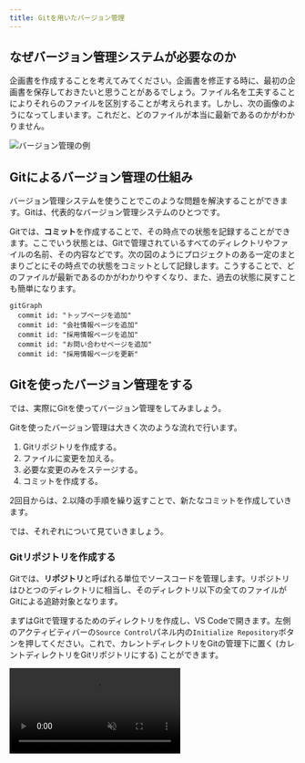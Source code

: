 ```yaml
---
title: Gitを用いたバージョン管理
---
```



## なぜバージョン管理システムが必要なのか

企画書を作成することを考えてみてください。企画書を修正する時に、最初の企画書を保存しておきたいと思うことがあるでしょう。ファイル名を工夫することによりそれらのファイルを区別することが考えられます。しかし、次の画像のようになってしまいます。これだと、どのファイルが本当に最新であるのかがわかりません。

![バージョン管理の例](./versioning-example.png)

## Gitによるバージョン管理の仕組み

バージョン管理システムを使うことでこのような問題を解決することができます。Gitは、代表的なバージョン管理システムのひとつです。

Gitでは、**コミット**を作成することで、その時点での状態を記録することができます。ここでいう状態とは、Gitで管理されているすべてのディレクトリやファイルの名前、その内容などです。次の図のようにプロジェクトのある一定のまとまりごとにその時点での状態をコミットとして記録します。こうすることで、どのファイルが最新であるのかがわかりやすくなり、また、過去の状態に戻すことも簡単になります。

```mermaid
gitGraph
  commit id: "トップページを追加"
  commit id: "会社情報ページを追加"
  commit id: "採用情報ページを追加"
  commit id: "お問い合わせページを追加"
  commit id: "採用情報ページを更新"
```

## Gitを使ったバージョン管理をする

では、実際にGitを使ってバージョン管理をしてみましょう。

Gitを使ったバージョン管理は大きく次のような流れで行います。

1. Gitリポジトリを作成する。
1. ファイルに変更を加える。
1. 必要な変更のみをステージする。
1. コミットを作成する。

2回目からは、2.以降の手順を繰り返すことで、新たなコミットを作成していきます。

では、それぞれについて見ていきましょう。

### Gitリポジトリを作成する

Gitでは、**リポジトリ**と呼ばれる単位でソースコードを管理します。リポジトリはひとつのディレクトリに相当し、そのディレクトリ以下の全てのファイルがGitによる追跡対象となります。

まずはGitで管理するためのディレクトリを作成し、VS Codeで開きます。左側のアクティビティバーの`Source Control`パネル内の`Initialize Repository`ボタンを押してください。これで、カレントディレクトリをGitの管理下に置く (カレントディレクトリをGitリポジトリにする) ことができます。

<video src={gitInitVideo} controls muted />

:::info[`git init`コマンド]

Gitの操作は、コマンドラインからも行うことができます。次のコマンドを実行することで、カレントディレクトリをGitの管理下に置くこともできます。

```shell
git init
```

![コマンドラインでのリポジトリ作成](./git-init-with-cli.png)

:::

:::tip[`.git`ディレクトリ]

Gitの管理下に置かれたディレクトリには`.git`という名前のディレクトリが生成されます。このディレクトリには過去のコミットの履歴など、Gitが内部的に使用するファイルが格納されます。誤ったディレクトリで`git init`コマンドを実行してしまった場合、このディレクトリを削除しましょう。なお、ピリオドから始まるディレクトリやファイルは`ls`コマンドに`-a`というオプションをつけないと表示できないので注意が必要です。また、VS Code上でも`.git`ディレクトリはデフォルトでは表示されません。

```shell
$ ls
$ ls -a
.  ..  .git
$ ls .git
branches  config  description  HEAD  hooks  info  objects  refs
```

:::

### 変更をステージする

コミットを作るためには、まず変更を**ステージ**する必要があります。ステージすることで、Gitに対して該当ファイルをコミットする意思があることを伝えることができます。`Source Control`パネル内に表示されているファイルを押すとそのファイルにどのような変更が加えられたかを確認できます。ステージするには、コミットしたいファイルの横の`+`ボタンを押します。ファイルが`Changes`から`Staged Changes`に移ったら成功です。

<video src={stageChangesVideo} muted controls />

:::info[`git add`コマンド]

`git add`コマンドを使うことで、コマンドラインから、変更をステージすることもできます。

```shell
git add ステージするファイルへのパス
```

`git add`コマンドを使う前後で、現在のリポジトリの状態を確認することができる`git status`コマンドを使うことで、ステージされたファイルとステージされていないファイルを確認することができます。

<video src={stageChangesWithCliVideo} muted controls />

:::

### 最初のコミットを作成する

それでは、最初のコミットを作成してみましょう。

ステージされた変更からコミットを作成するには、**コミットメッセージ**を入力して`Commit`ボタンを押します。コミットメッセージには、そのコミットで行われた変更を説明する適切なメッセージを入力してください。

変更がコミットとして記録されました。

<video src={commitChangesVideo} muted controls />

:::info[`git commit`コマンド]

`git commit`コマンドを使うことで、コマンドラインから、コミットを作成することもできます。

```shell
git commit -m "コミットメッセージ"
```

![コマンドラインでのコミット](./commit-changes-with-cli.png)

:::

:::tip[`.gitignore`]

`.gitignore`ファイルで指定されたファイルはGitの管理下に置かれません。`package.json`と`package-lock.json`の情報から全く同じものをダウンロードできてバージョン管理するメリットのない`node_modules`や、Prismaが生成する`generated`ディレクトリなどの自動生成ファイル、機密情報や環境ごとに異なる情報を含む`.env`といったファイルが指定されます。

:::

### 変更履歴を表示する

先ほど作成したファイルを変更し、もう一つコミットを作ってみましょう。

<video src={secondCommitVideo} muted controls />

これにより、2つ目のコミットが作成されました。それぞれのコミットでどのような変更がなされたのかを確認するために、先ほどインストールした`Git Graph`拡張機能を使ってコミット履歴を確認しましょう。<kbd>command</kbd> + <kbd>shift</kbd> + <kbd>P</kbd> (macOS) / <kbd>Ctrl</kbd> + <kbd>Shift</kbd> + <kbd>P</kbd> (Windows) キーを押してコマンドパレットを開き、`Git Graph: View Git Graph (git log)`を選択します。それぞれのコミットでどのような変更がなされたのかを確認することができます。

<video src={showGitHistoryVideo} muted controls />

:::info[`git log`コマンド]

`git log`コマンドを使うことで、コマンドラインから、コミット履歴を確認することもできます。

![コマンドラインでのコミット履歴の表示](./show-git-history-with-cli.png)

:::

:::info[`git diff`コマンド]

`git diff`コマンドを使うことで、コマンドラインから、コミット同士の差分を確認することもできます。

コミットには一意のIDが割り当てられており、このIDを`git diff`コマンドに与えることで、コミット同士を比較することができます。

下の動画の最後で実行されている`git diff @ @~`は、最新のコミットとそのひとつ前のコミットを比較するためのコマンドです。`@`が最新のコミットを、`~`が「そのひとつ前」を表します。

<video src={showGitDiffWithCliVideo} muted controls />

:::

## 演習問題

大学の学部一覧ページを作成することで、Gitの基本的な操作を学びましょう。まずは、法学部、医学部、工学部、文学部、理学部、農学部、経済学部を含めた学部一覧を作成しましょう。次に、教養学部、教育学部、薬学部を一覧に追加しましょう。

![学部一覧](./faculties.png)

### 手順1

Gitリポジトリを作成しましょう。

<Answer>

<video src={step1Video} muted controls />

</Answer>

### 手順2

`index.html`を作成し、学部一覧ページを作成しましょう。

<Answer>

```html
<!doctype html>
<html lang="ja">
  <head>
    <meta charset="utf-8" />
    <title>学部一覧</title>
  </head>
  <body>
    <h1>学部一覧</h1>
    <ul>
      <li>法学部</li>
      <li>医学部</li>
      <li>工学部</li>
      <li>文学部</li>
      <li>理学部</li>
      <li>農学部</li>
      <li>経済学部</li>
    </ul>
  </body>
</html>
```

</Answer>

### 手順3

差分を確認して、`index.html`をステージしましょう。

<Answer>

<video src={step3Video} muted controls />

</Answer>

### 手順4

コミットを作成しましょう。

<Answer>

<video src={step4Video} muted controls />

</Answer>

### 手順5

`index.html`を編集し、教養学部、教育学部、薬学部を追加しましょう。

<Answer>

```html
<!doctype html>
<html lang="ja">
  <head>
    <meta charset="utf-8" />
    <title>学部一覧</title>
  </head>
  <body>
    <h1>学部一覧</h1>
    <ul>
      <li>法学部</li>
      <li>医学部</li>
      <li>工学部</li>
      <li>文学部</li>
      <li>理学部</li>
      <li>農学部</li>
      <li>経済学部</li>
      <li>教養学部</li>
      <li>教育学部</li>
      <li>薬学部</li>
    </ul>
  </body>
</html>
```

</Answer>

### 手順6

差分を確認して、`index.html`をステージし、コミットを作成しましょう。

<Answer>

<video src={step6Video} muted controls />

</Answer>

### 手順7

コミットの履歴を確認して、変更が正しく記録されていることを確認しましょう。

<Answer>

<video src={step7Video} muted controls />

</Answer>
